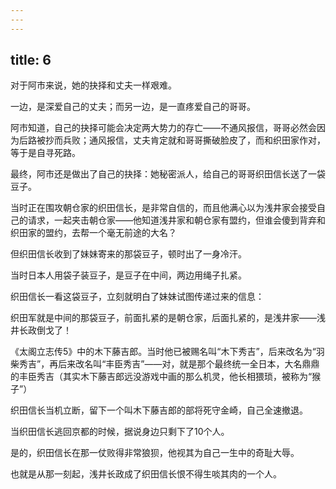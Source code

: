 ```yaml
---
---
---
```

title: 6
---



对于阿市来说，她的抉择和丈夫一样艰难。

一边，是深爱自己的丈夫；而另一边，是一直疼爱自己的哥哥。

阿市知道，自己的抉择可能会决定两大势力的存亡——不通风报信，哥哥必然会因为后路被抄而兵败；通风报信，丈夫肯定就和哥哥撕破脸皮了，而和织田家作对，等于是自寻死路。

最终，阿市还是做出了自己的抉择：她秘密派人，给自己的哥哥织田信长送了一袋豆子。

当时正在围攻朝仓家的织田信长，是非常自信的，而且他满心以为浅井家会接受自己的请求，一起夹击朝仓家——他知道浅井家和朝仓家有盟约，但谁会傻到背弃和织田家的盟约，去帮一个毫无前途的大名？

但织田信长收到了妹妹寄来的那袋豆子，顿时出了一身冷汗。

当时日本人用袋子装豆子，是豆子在中间，两边用绳子扎紧。

织田信长一看这袋豆子，立刻就明白了妹妹试图传递过来的信息：

织田军就是中间的那袋豆子，前面扎紧的是朝仓家，后面扎紧的，是浅井家——浅井长政倒戈了！

《太阁立志传5》中的木下藤吉郎。当时他已被赐名叫“木下秀吉”，后来改名为“羽柴秀吉”，再后来改名叫“丰臣秀吉”——对，就是那个最终统一全日本，大名鼎鼎的丰臣秀吉（其实木下藤吉郎远没游戏中画的那么机灵，他长相猥琐，被称为“猴子”）



织田信长当机立断，留下一个叫木下藤吉郎的部将死守金崎，自己全速撤退。

当织田信长逃回京都的时候，据说身边只剩下了10个人。

是的，织田信长在那一仗败得非常狼狈，他视其为自己一生中的奇耻大辱。

也就是从那一刻起，浅井长政成了织田信长恨不得生啖其肉的一个人。